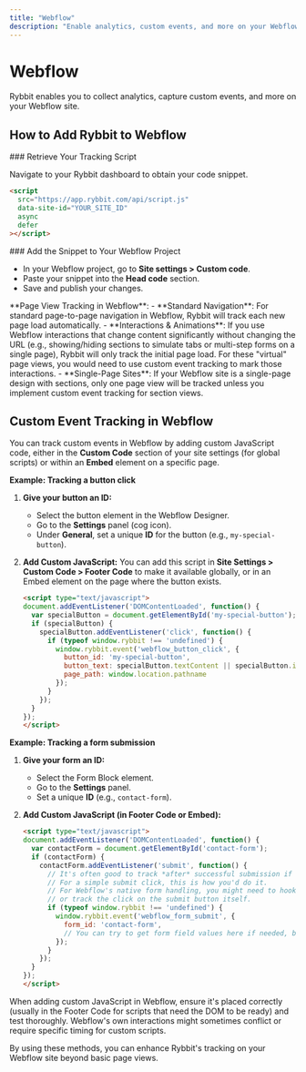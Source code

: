 ```yaml
---
title: "Webflow"
description: "Enable analytics, custom events, and more on your Webflow site with Rybbit."
---
```



# Webflow

Rybbit enables you to collect analytics, capture custom events, and more on your Webflow site.

## How to Add Rybbit to Webflow

<Steps>
<Step>
### Retrieve Your Tracking Script

Navigate to your Rybbit dashboard to obtain your code snippet.

```html
<script
  src="https://app.rybbit.com/api/script.js"
  data-site-id="YOUR_SITE_ID"
  async
  defer
></script>
```
</Step>

<Step>
### Add the Snippet to Your Webflow Project

- In your Webflow project, go to **Site settings > Custom code**.
- Paste your snippet into the **Head code** section.
- Save and publish your changes.
</Step>
</Steps>

<Callout type="info">
  **Page View Tracking in Webflow**:
  - **Standard Navigation**: For standard page-to-page navigation in Webflow, Rybbit will track each new page load automatically.
  - **Interactions & Animations**: If you use Webflow interactions that change content significantly without changing the URL (e.g., showing/hiding sections to simulate tabs or multi-step forms on a single page), Rybbit will only track the initial page load. For these "virtual" page views, you would need to use custom event tracking to mark those interactions.
  - **Single-Page Sites**: If your Webflow site is a single-page design with sections, only one page view will be tracked unless you implement custom event tracking for section views.
</Callout>

## Custom Event Tracking in Webflow

You can track custom events in Webflow by adding custom JavaScript code, either in the **Custom Code** section of your site settings (for global scripts) or within an **Embed** element on a specific page.

**Example: Tracking a button click**

1.  **Give your button an ID:**
    *   Select the button element in the Webflow Designer.
    *   Go to the **Settings** panel (cog icon).
    *   Under **General**, set a unique **ID** for the button (e.g., `my-special-button`).

2.  **Add Custom JavaScript:**
    You can add this script in **Site Settings > Custom Code > Footer Code** to make it available globally, or in an Embed element on the page where the button exists.

    ```html
    <script type="text/javascript">
    document.addEventListener('DOMContentLoaded', function() {
      var specialButton = document.getElementById('my-special-button');
      if (specialButton) {
        specialButton.addEventListener('click', function() {
          if (typeof window.rybbit !== 'undefined') {
            window.rybbit.event('webflow_button_click', {
              button_id: 'my-special-button',
              button_text: specialButton.textContent || specialButton.innerText,
              page_path: window.location.pathname
            });
          }
        });
      }
    });
    </script>
    ```

**Example: Tracking a form submission**

1.  **Give your form an ID:**
    *   Select the Form Block element.
    *   Go to the **Settings** panel.
    *   Set a unique **ID** (e.g., `contact-form`).

2.  **Add Custom JavaScript (in Footer Code or Embed):**

    ```html
    <script type="text/javascript">
    document.addEventListener('DOMContentLoaded', function() {
      var contactForm = document.getElementById('contact-form');
      if (contactForm) {
        contactForm.addEventListener('submit', function() {
          // It's often good to track *after* successful submission if Webflow provides a callback.
          // For a simple submit click, this is how you'd do it.
          // For Webflow's native form handling, you might need to hook into its success state if possible,
          // or track the click on the submit button itself.
          if (typeof window.rybbit !== 'undefined') {
            window.rybbit.event('webflow_form_submit', {
              form_id: 'contact-form',
              // You can try to get form field values here if needed, but be mindful of PII.
            });
          }
        });
      }
    });
    </script>
    ```

<Callout type="warn">
  When adding custom JavaScript in Webflow, ensure it's placed correctly (usually in the Footer Code for scripts that need the DOM to be ready) and test thoroughly. Webflow's own interactions might sometimes conflict or require specific timing for custom scripts.
</Callout>

By using these methods, you can enhance Rybbit's tracking on your Webflow site beyond basic page views.